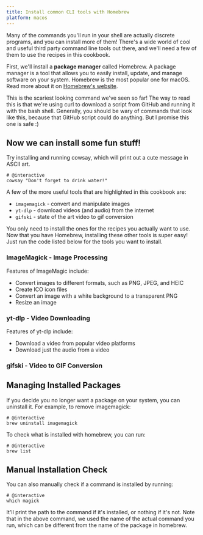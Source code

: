 ```yaml
---
title: Install common CLI tools with Homebrew
platform: macos
---
```


Many of the commands you'll run in your shell are actually discrete programs,
and you can install more of them! There's a wide world of cool and useful
third party command line tools out there, and we'll need a few of them to
use the recipes in this cookbook.

First, we'll install a **package manager** called Homebrew. A package manager
is a tool that allows you to easily install, update, and manage software on
your system. Homebrew is the most popular one for macOS. Read more about it
on [Homebrew's website](https://brew.sh/).

<InstallBlock 
  installCommand='/bin/bash -c "$(curl -fsSL https://raw.githubusercontent.com/Homebrew/install/HEAD/install.sh)"'
  binaryName="brew"
/>

This is the scariest looking command we've seen so far! The way to read this is that
we're using curl to download a script from GitHub and running it with the bash shell. Generally,
you should be wary of commands that look like this, because that GitHub script could do anything.
But I promise this one is safe :)

## Now we can install some fun stuff!

Try installing and running cowsay, which will print out a cute message in ASCII art.

<InstallBlock
  installCommand="brew install cowsay"
  binaryName="cowsay"
/>

```shell
# @interactive
cowsay "Don't forget to drink water!"
```

A few of the more useful tools that are highlighted in this cookbook are:

- `imagemagick` - convert and manipulate images
- `yt-dlp` - download videos (and audio) from the internet
- `gifski` - state of the art video to gif conversion

You only need to install the ones for the recipes you actually want to use. Now that
you have Homebrew, installing these other tools is super easy! Just run the code listed
below for the tools you want to install.

### ImageMagick - Image Processing

<InstallBlock 
  installCommand="brew install imagemagick"
  binaryName="magick"
/>

Features of ImageMagic include:
- Convert images to different formats, such as PNG, JPEG, and HEIC
- Create ICO icon files
- Convert an image with a white background to a transparent PNG
- Resize an image

### yt-dlp - Video Downloading

<InstallBlock 
  installCommand="brew install yt-dlp"
  binaryName="yt-dlp"
/>

Features of yt-dlp include:
- Download a video from popular video platforms
- Download just the audio from a video

### gifski - Video to GIF Conversion

<InstallBlock 
  installCommand="brew install gifski"
  binaryName="gifski"
/>


## Managing Installed Packages

If you decide you no longer want a package on your system, you can uninstall it. For example, to remove imagemagick:

```shell
# @interactive
brew uninstall imagemagick
```

To check what is installed with homebrew, you can run:

```shell
# @interactive
brew list
```

## Manual Installation Check

You can also manually check if a command is installed by running:

```shell
# @interactive
which magick
```

It'll print the path to the command if it's installed, or nothing if it's not. Note that in the above command, we used the name of the actual command you run, which can be different from the name of the package in homebrew.
